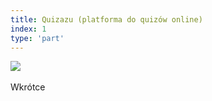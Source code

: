 ```yaml
---
title: Quizazu (platforma do quizów online)
index: 1
type: 'part'
---
```


[![](https://img.shields.io/badge/github-000000?style=for-the-badge&logo=github)](https://github.com/Lettulouz/CollegeQuiz) &nbsp;

Wkrótce
